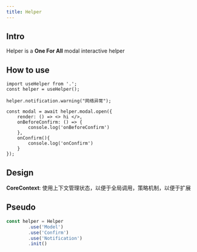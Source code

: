 ```yaml
---
title: Helper
---
```



<App/>

## Intro

Helper is a **One For All** modal interactive helper

## How to use
```tsx
import useHelper from '.';
const helper = useHelper();

helper.notification.warning("网络异常");

const modal = await helper.modal.open({
    render: () => <> hi </>,
    onBeforeConfirm: () => {
        console.log('onBeforeConfirm')
    },
    onConfirm(){
        console.log('onConfirm')
    }
});

```

## Design

**CoreContext**: 使用上下文管理状态，以便于全局调用，策略机制，以便于扩展

## Pseudo

```js
const helper = Helper
        .use('Model')
        .use('Confirm')
        .use('Notification')
        .init()
```
